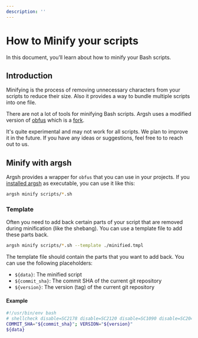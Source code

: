 ```yaml
---
description: ''
---
```


# How to Minify your scripts

In this document, you’ll learn about how to minify your Bash scripts.

## Introduction

Minifying is the process of removing unnecessary characters from your scripts to reduce their size. Also it provides a way to bundle multiple scripts into one file.

There are not a lot of tools for minifying Bash scripts. Argsh uses a modified version of [obfus](https://github.com/rsilraf/bashobfus) which is a [fork](https://github.com/Aralhach/bashobfus).

It's quite experimental and may not work for all scripts. We plan to improve it in the future. If you have any ideas or suggestions, feel free to to reach out to us.

## Minify with argsh

Argsh provides a wrapper for `obfus` that you can use in your projects. If you [installed argsh](../../getting-started#project-based) as executable, you can use it like this:

```bash
argsh minify scripts/*.sh
```

### Template

Often you need to add back certain parts of your script that are removed during minification (like the shebang). You can use a template file to add these parts back.

```bash
argsh minify scripts/*.sh --template ./minified.tmpl
```

The template file should contain the parts that you want to add back. You can use the following placeholders:

- `${data}`: The minified script
- `${commit_sha}`: The commit SHA of the current git repository
- `${version}`: The version (tag) of the current git repository

#### Example

```bash
#!/usr/bin/env bash
# shellcheck disable=SC2178 disable=SC2120 disable=SC1090 disable=SC2046 disable=SC2155
COMMIT_SHA="${commit_sha}"; VERSION="${version}"
${data}
```